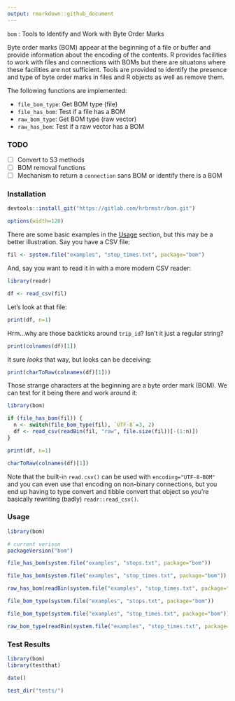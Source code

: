 ```yaml
---
output: rmarkdown::github_document
---
```


`bom` : Tools to Identify and Work with Byte Order Marks

Byte order marks (BOM) appear at the beginning of a file or buffer and provide information about the encoding of the contents. R provides facilities to work with files and connections with BOMs but there are situatons where these facilities are not sufficient. Tools are provided to identify the presence and type of byte order marks in files and R objects as well as remove them.

The following functions are implemented:

- `file_bom_type`:	Get BOM type (file)
- `file_has_bom`:	Test if a file has a BOM
- `raw_bom_type`:	Get BOM type (raw vector)
- `raw_has_bom`:	Test if a raw vector has a BOM

### TODO

- [ ] Convert to S3 methods
- [ ] BOM removal functions
- [ ] Mechanism to return a `connection` sans BOM or identify there is a BOM

### Installation

```r
devtools::install_git("https://gitlab.com/hrbrmstr/bom.git")
```

```r
options(width=120)
```

There are some basic examples in the [Usage](#Usage) section, but this may be a better illustration. Say you have a CSV file:

```r
fil <- system.file("examples", "stop_times.txt", package="bom")
```

And, say you want to read it in with a more modern CSV reader:

```r
library(readr)

df <- read_csv(fil)
```

Let's look at that file:


```r
print(df, n=1)
```

Hrm…why are those backticks around `trip_id`? Isn't it just a regular string?

```r
print(colnames(df)[1])
```

It sure _looks_ that way, but looks can be deceiving:

```r
print(charToRaw(colnames(df)[1]))
```

Those strange characters at the beginning are a byte order mark (BOM). We can test for it being there and work around it:

```r
library(bom)

if (file_has_bom(fil)) {
  n <- switch(file_bom_type(fil), `UTF-8`=3, 2)
  df <- read_csv(readBin(fil, "raw", file.size(fil))[-(1:n)])
}

print(df, n=1)

charToRaw(colnames(df)[1])
```

Note that the built-in `read.csv()` can be used with `encoding="UTF-8-BOM"` and you can even use that encoding on non-binary connections, but you end up having to type convert and tibble convert that object so you're basically rewriting (badly) `readr::read_csv()`.

### Usage

```r
library(bom)

# current verison
packageVersion("bom")

file_has_bom(system.file("examples", "stops.txt", package="bom"))

file_has_bom(system.file("examples", "stop_times.txt", package="bom"))

raw_has_bom(readBin(system.file("examples", "stop_times.txt", package="bom"), "raw", 4))

file_bom_type(system.file("examples", "stops.txt", package="bom"))

file_bom_type(system.file("examples", "stop_times.txt", package="bom"))

raw_bom_type(readBin(system.file("examples", "stop_times.txt", package="bom"), "raw", 4))
```

### Test Results

```r
library(bom)
library(testthat)

date()

test_dir("tests/")
```

